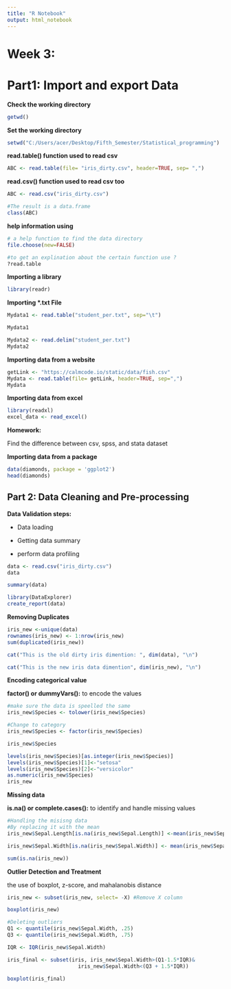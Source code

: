 ---
title: "R Notebook"
output: html_notebook
---

# Week 3:

# Part1: Import and export Data

**Check the working directory**

```{r}
getwd()
```

**Set the working directory**

```{r}
setwd("C:/Users/acer/Desktop/Fifth_Semester/Statistical_programming")

```

**read.table() function used to read csv**

```{r}
ABC <- read.table(file= "iris_dirty.csv", header=TRUE, sep= ",")
```

**read.csv() function used to read csv too**

```{r}
ABC <- read.csv("iris_dirty.csv")
```

```{r}
#The result is a data.frame
class(ABC)
```

**help information using**

```{r}
# a help function to find the data directory
file.choose(new=FALSE)
```

```{r}
#to get an explination about the certain function use ?
?read.table
```

**Importing a library**

```{r}
library(readr)
```

**Importing \*.txt File**

```{r}
Mydata1 <- read.table("student_per.txt", sep="\t")

Mydata1
```

```{r}
Mydata2 <- read.delim("student_per.txt")
Mydata2
```

**Importing data from a website**

```{r}
getLink <- "https://calmcode.io/static/data/fish.csv"
Mydata <- read.table(file= getLink, header=TRUE, sep=",")
Mydata
```

**Importing data from excel**

```{r}
library(readxl)
excel_data <- read_excel()
```

**Homework:**

Find the difference between csv, spss, and stata dataset

**Importing data from a package**

```{r}
data(diamonds, package = 'ggplot2')
head(diamonds)
```

## Part 2: Data Cleaning and Pre-processing

**Data Validation steps:**

-   Data loading

-   Getting data summary

-   perform data profiling

```{r}
data <- read.csv("iris_dirty.csv")
data
```

```{r}
summary(data)
```

```{r}
library(DataExplorer)
create_report(data)
```

**Removing Duplicates**

```{r}
iris_new <-unique(data)
rownames(iris_new) <- 1:nrow(iris_new)
sum(duplicated(iris_new))
```

```{r}
cat("This is the old dirty iris dimention: ", dim(data), "\n")

cat("This is the new iris data dimention", dim(iris_new), "\n")

```

**Encoding categorical value**

**factor() or dummyVars():** to encode the values

```{r}
#make sure the data is speelled the same
iris_new$Species <- tolower(iris_new$Species)

#Change to category 
iris_new$Species <- factor(iris_new$Species)

iris_new$Species
```

```{r}
levels(iris_new$Species)[as.integer(iris_new$Species)]
levels(iris_new$Species)[1]<-"setosa"
levels(iris_new$Species)[2]<-"versicolor"
as.numeric(iris_new$Species)
iris_new
```

**Missing data**

**is.na() or complete.cases():** to identify and handle missing values

```{r}
#Handling the misisng data 
#By replacing it with the mean
iris_new$Sepal.Length[is.na(iris_new$Sepal.Length)] <-mean(iris_new$Sepal.Length, na.rm =TRUE)

iris_new$Sepal.Width[is.na(iris_new$Sepal.Width)] <- mean(iris_new$Sepal.Width, na.rm= TRUE)

sum(is.na(iris_new))
```

**Outlier Detection and Treatment**

the use of boxplot, z-score, and mahalanobis distance

```{r}
iris_new <- subset(iris_new, select= -X) #Remove X column

boxplot(iris_new)
```

```{r}
#Deleting outliers
Q1 <- quantile(iris_new$Sepal.Width, .25)
Q3 <- quantile(iris_new$Sepal.Width, .75)

IQR <- IQR(iris_new$Sepal.Width)
```

```{r}
iris_final <- subset(iris, iris_new$Sepal.Width>(Q1-1.5*IQR)&
                       iris_new$Sepal.Width<(Q3 + 1.5*IQR))

boxplot(iris_final)
```
